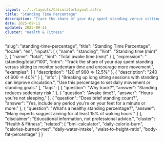 ```yaml
---
layout: ../../layouts/CalculatorLayout.astro
title: "Standing Time Percentage"
description: "Track the share of your day spent standing versus sitting to monitor sedentary time and encourage more movement."
date: 2025-09-11
updated: 2025-09-11
cluster: "Health & Fitness"
---
```


  "slug": "standing-time-percentage",
  "title": "Standing Time Percentage",
  "locale": "en",
  "inputs": [
    {
      "name": "standing",
      "hint": "Standing time (min)"
    },
    {
      "name": "total",
      "hint": "Total awake time (min)"
    }
  ],
  "expression": "(standing/total)*100",
  "intro": "Track the share of your day spent standing versus sitting to monitor sedentary time and encourage more movement.",
  "examples": [
    {
      "description": "120 of 960 ⇒ 12.5%"
    },
    {
      "description": "240 of 600 ⇒ 40%"
    }
  ],
  "info": [
    "Breaking up long sitting sessions with standing can improve circulation.",
    "Use this percentage to set daily movement or standing goals."
  ],
  "faqs": [
    {
      "question": "Why track?",
      "answer": "Standing reduces sedentary risk."
    },
    {
      "question": "Awake time?",
      "answer": "Hours you're not sleeping."
    },
    {
      "question": "Does brief standing count?",
      "answer": "Yes, include any period you're on your feet for a minute or more."
    },
    {
      "question": "What's a healthy standing percentage?",
      "answer": "Many experts suggest aiming for at least 15% of waking hours."
    }
  ],
  "disclaimer": "Educational information, not professional advice.",
  "cluster": "Health & Fitness",
  "related": [
    "bmi-calculator",
    "daily-calorie-burn",
    "calories-burned-met",
    "daily-water-intake",
    "waist-to-height-ratio",
    "body-fat-percentage"
  ]
}

<Calculator schema={schema} />
